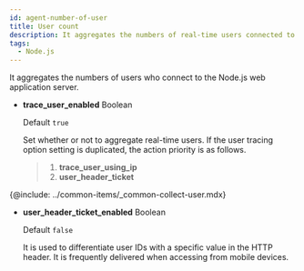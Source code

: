 ```yaml
---
id: agent-number-of-user
title: User count
description: It aggregates the numbers of real-time users connected to WAS.
tags:
  - Node.js
---
```


It aggregates the numbers of users who connect to the Node.js web application server.

- **trace_user_enabled** <span class='type'>Boolean</span>

  Default `true`

  Set whether or not to aggregate real-time users. If the user tracing option setting is duplicated, the action priority is as follows.

  > 1. **trace_user_using_ip**
  > 2. **user_header_ticket**

{@include: ../common-items/_common-collect-user.mdx}

- **user_header_ticket_enabled** <span class='type'>Boolean</span>

  Default `false`

  It is used to differentiate user IDs with a specific value in the HTTP header. It is frequently delivered when accessing from mobile devices.
